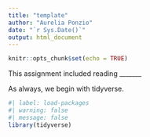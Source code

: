 ```yaml
---
title: "template"
author: "Aurelia Ponzio"
date: "`r Sys.Date()`"
output: html_document
---
```


```r
knitr::opts_chunk$set(echo = TRUE)
```

This assignment included reading _______

As always, we begin with tidyverse.
``` r
#| label: load-packages
#| warning: false
#| message: false
library(tidyverse)
```